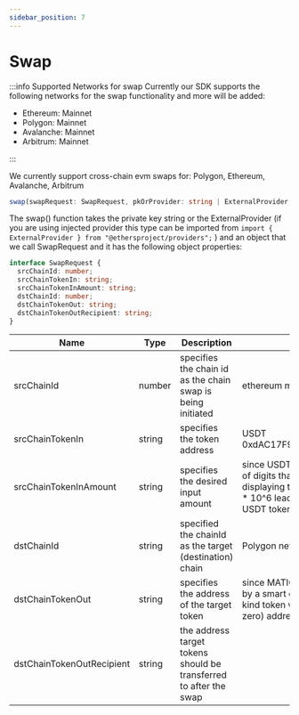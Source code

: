 ```yaml
---
sidebar_position: 7
---
```


# Swap

:::info Supported Networks for swap
Currently our SDK supports the following networks for the swap functionality and more will be added:

- Ethereum: Mainnet
- Polygon: Mainnet
- Avalanche: Mainnet
- Arbitrum: Mainnet

:::

We currently support cross-chain evm swaps for: Polygon, Ethereum, Avalanche, Arbitrum

```typescript
swap(swapRequest: SwapRequest, pkOrProvider: string | ExternalProvider, isGasless: boolean)
```

The swap() function takes the private key string or the ExternalProvider (if you are using injected provider this type can be imported from `import { ExternalProvider } from "@ethersproject/providers";`
) and an object that we call SwapRequest and it has the following object properties:

```typescript
interface SwapRequest {
  srcChainId: number;
  srcChainTokenIn: string;
  srcChainTokenInAmount: string;
  dstChainId: number;
  dstChainTokenOut: string;
  dstChainTokenOutRecipient: string;
}
```

| Name                      | Type   | Description                                                       | Example                                                                                                                                                                                                                           |
| ------------------------- | ------ | ----------------------------------------------------------------- | --------------------------------------------------------------------------------------------------------------------------------------------------------------------------------------------------------------------------------- |
| srcChainId                | number | specifies the chain id as the chain swap is being initiated       | ethereum mainnet 1                                                                                                                                                                                                                |
| srcChainTokenIn           | string | specifies the token address                                       | USDT 0xdAC17F958D2ee523a2206206994597C13D831ec7                                                                                                                                                                                   |
| srcChainTokenInAmount     | string | specifies the desired input amount                                | since USDT token contract uses 6 decimals (the number of digits that come after the decimal place when displaying token values on-screen), the simple math: 50 \* 10^6 leads to 50000000 as the value representing 50 USDT tokens |
| dstChainId                | string | specified the chainId as the target (destination) chain           | Polygon network chain id (137)                                                                                                                                                                                                    |
| dstChainTokenOut          | string | specifies the address of the target token                         | since MATIC is not a typical ERC-20 token represented by a smart contract but rather a native coin (a one-of-a-kind token within each EVM chain), we use a null (or zero) address to distinguish it from other tokens.            |
| dstChainTokenOutRecipient | string | the address target tokens should be transferred to after the swap |
